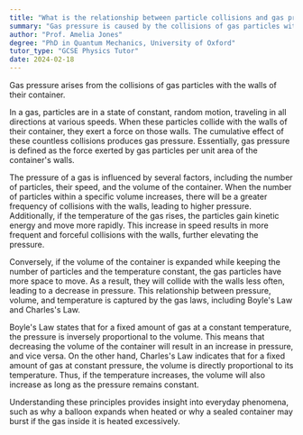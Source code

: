 ```yaml
---
title: "What is the relationship between particle collisions and gas pressure?"
summary: "Gas pressure is caused by the collisions of gas particles with the walls of their container."
author: "Prof. Amelia Jones"
degree: "PhD in Quantum Mechanics, University of Oxford"
tutor_type: "GCSE Physics Tutor"
date: 2024-02-18
---
```


Gas pressure arises from the collisions of gas particles with the walls of their container.

In a gas, particles are in a state of constant, random motion, traveling in all directions at various speeds. When these particles collide with the walls of their container, they exert a force on those walls. The cumulative effect of these countless collisions produces gas pressure. Essentially, gas pressure is defined as the force exerted by gas particles per unit area of the container's walls.

The pressure of a gas is influenced by several factors, including the number of particles, their speed, and the volume of the container. When the number of particles within a specific volume increases, there will be a greater frequency of collisions with the walls, leading to higher pressure. Additionally, if the temperature of the gas rises, the particles gain kinetic energy and move more rapidly. This increase in speed results in more frequent and forceful collisions with the walls, further elevating the pressure.

Conversely, if the volume of the container is expanded while keeping the number of particles and the temperature constant, the gas particles have more space to move. As a result, they will collide with the walls less often, leading to a decrease in pressure. This relationship between pressure, volume, and temperature is captured by the gas laws, including Boyle's Law and Charles's Law.

Boyle's Law states that for a fixed amount of gas at a constant temperature, the pressure is inversely proportional to the volume. This means that decreasing the volume of the container will result in an increase in pressure, and vice versa. On the other hand, Charles's Law indicates that for a fixed amount of gas at constant pressure, the volume is directly proportional to its temperature. Thus, if the temperature increases, the volume will also increase as long as the pressure remains constant.

Understanding these principles provides insight into everyday phenomena, such as why a balloon expands when heated or why a sealed container may burst if the gas inside it is heated excessively.
    